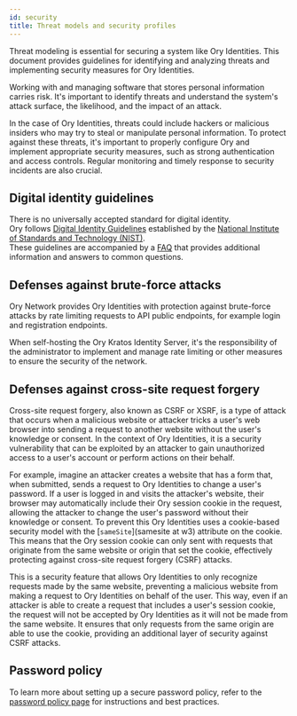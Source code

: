 ```yaml
---
id: security
title: Threat models and security profiles
---
```


Threat modeling is essential for securing a system like Ory Identities. This document provides guidelines for identifying and
analyzing threats and implementing security measures for Ory Identities.

Working with and managing software that stores personal information carries risk. It's important to identify threats and
understand the system's attack surface, the likelihood, and the impact of an attack.

In the case of Ory Identities, threats could include hackers or malicious insiders who may try to steal or manipulate personal
information. To protect against these threats, it's important to properly configure Ory and implement appropriate security
measures, such as strong authentication and access controls. Regular monitoring and timely response to security incidents are also
crucial.

## Digital identity guidelines

There is no universally accepted standard for digital identity.  
Ory follows [Digital Identity Guidelines](https://pages.nist.gov/800-63-3/) established by the
[National Institute of Standards and Technology (NIST)](https://www.nist.gov/).  
These guidelines are accompanied by a [FAQ](https://pages.nist.gov/800-63-3/) that provides additional information and answers to
common questions.

## Defenses against brute-force attacks

Ory Network provides Ory Identities with protection against brute-force attacks by rate limiting requests to API public endpoints,
for example login and registration endpoints.

When self-hosting the Ory Kratos Identity Server, it's the responsibility of the administrator to implement and manage rate
limiting or other measures to ensure the security of the network.

## Defenses against cross-site request forgery

Cross-site request forgery, also known as CSRF or XSRF, is a type of attack that occurs when a malicious website or attacker
tricks a user's web browser into sending a request to another website without the user's knowledge or consent. In the context of
Ory Identities, it is a security vulnerability that can be exploited by an attacker to gain unauthorized access to a user's
account or perform actions on their behalf.

For example, imagine an attacker creates a website that has a form that, when submitted, sends a request to Ory Identities to
change a user's password. If a user is logged in and visits the attacker's website, their browser may automatically include their
Ory session cookie in the request, allowing the attacker to change the user's password without their knowledge or consent. To
prevent this Ory Identities uses a cookie-based security model with the [`sameSite`](samesite at w3) attribute on the cookie. This
means that the Ory session cookie can only sent with requests that originate from the same website or origin that set the cookie,
effectively protecting against cross-site request forgery (CSRF) attacks.

This is a security feature that allows Ory Identities to only recognize requests made by the same website, preventing a malicious
website from making a request to Ory Identities on behalf of the user. This way, even if an attacker is able to create a request
that includes a user's session cookie, the request will not be accepted by Ory Identities as it will not be made from the same
website. It ensures that only requests from the same origin are able to use the cookie, providing an additional layer of security
against CSRF attacks.

## Password policy

To learn more about setting up a secure password policy, refer to the [password policy page](../../concepts/password-policy.mdx)
for instructions and best practices.
